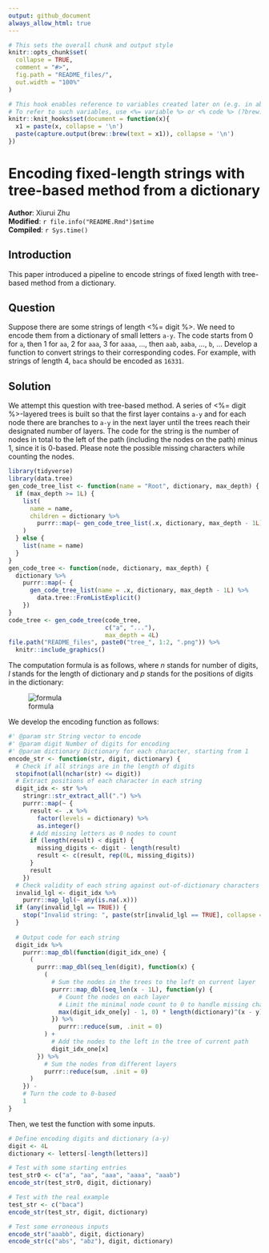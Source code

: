 ```yaml
---
output: github_document
always_allow_html: true
---
```


```r
# This sets the overall chunk and output style
knitr::opts_chunk$set(
  collapse = TRUE,
  comment = "#>",
  fig.path = "README_files/",
  out.width = "100%"
)

# This hook enables reference to variables created later on (e.g. in abstract)
# To refer to such variables, use <%= variable %> or <% code %> (?brew::brew)
knitr::knit_hooks$set(document = function(x){
  x1 = paste(x, collapse = '\n')
  paste(capture.output(brew::brew(text = x1)), collapse = '\n')
})
```

# Encoding fixed-length strings with tree-based method from a dictionary

**Author**: Xiurui Zhu<br />
**Modified**: `r file.info("README.Rmd")$mtime`<br />
**Compiled**: `r Sys.time()`

## Introduction

This paper introduced a pipeline to encode strings of fixed length with tree-based method from a dictionary.

## Question

Suppose there are some strings of length <%= digit %>. We need to encode them from a dictionary of small letters `a-y`. The code starts from 0 for `a`, then 1 for `aa`, 2 for `aaa`, 3 for `aaaa`, ..., then `aab`, `aaba`, ..., `b`, ... Develop a function to convert strings to their corresponding codes. For example, with strings of length 4, `baca` should be encoded as `16331`.

## Solution

We attempt this question with tree-based method. A series of <%= digit %>-layered trees is built so that the first layer contains `a-y` and for each node there are branches to `a-y` in the next layer until the trees reach their designated number of layers. The code for the string is the number of nodes in total to the left of the path (including the nodes on the path) minus 1, since it is 0-based. Please note the possible missing characters while counting the nodes.

```r
library(tidyverse)
library(data.tree)
gen_code_tree_list <- function(name = "Root", dictionary, max_depth) {
  if (max_depth >= 1L) {
    list(
      name = name,
      children = dictionary %>%
        purrr::map(~ gen_code_tree_list(.x, dictionary, max_depth - 1L))
    )
  } else {
    list(name = name)
  }
}
gen_code_tree <- function(node, dictionary, max_depth) {
  dictionary %>%
    purrr::map(~ {
      gen_code_tree_list(name = .x, dictionary, max_depth - 1L) %>%
        data.tree::FromListExplicit()
    })
}
code_tree <- gen_code_tree(code_tree,
                           c("a", "..."),
                           max_depth = 4L)
file.path("README_files", paste0("tree_", 1:2, ".png")) %>%
  knitr::include_graphics()
```


The computation formula is as follows, where *n* stands for number of digits, *l* stands for the length of dictionary and *p* stands for the positions of digits in the dictionary:

![formula](README_files/code_formula.png)

We develop the encoding function as follows:

```r
#' @param str String vector to encode
#' @param digit Number of digits for encoding
#' @param dictionary Dictionary for each character, starting from 1
encode_str <- function(str, digit, dictionary) {
  # Check if all strings are in the length of digits
  stopifnot(all(nchar(str) <= digit))
  # Extract positions of each character in each string
  digit_idx <- str %>%
    stringr::str_extract_all(".") %>%
    purrr::map(~ {
      result <- .x %>%
        factor(levels = dictionary) %>%
        as.integer()
      # Add missing letters as 0 nodes to count
      if (length(result) < digit) {
        missing_digits <- digit - length(result)
        result <- c(result, rep(0L, missing_digits))
      }
      result
    })
  # Check validity of each string against out-of-dictionary characters
  invalid_lgl <- digit_idx %>%
    purrr::map_lgl(~ any(is.na(.x)))
  if (any(invalid_lgl == TRUE)) {
    stop("Invalid string: ", paste(str[invalid_lgl == TRUE], collapse = ", "))
  }
  
  # Output code for each string
  digit_idx %>%
    purrr::map_dbl(function(digit_idx_one) {
      (
        purrr::map_dbl(seq_len(digit), function(x) {
          (
            # Sum the nodes in the trees to the left on current layer
            purrr::map_dbl(seq_len(x - 1L), function(y) {
              # Count the nodes on each layer
              # Limit the minimal node count to 0 to handle missing characters
              max(digit_idx_one[y] - 1, 0) * length(dictionary)^(x - y)
            }) %>%
              purrr::reduce(sum, .init = 0)
          ) +
            # Add the nodes to the left in the tree of current path 
            digit_idx_one[x]
        }) %>%
          # Sum the nodes from different layers
          purrr::reduce(sum, .init = 0)
      )
    }) -
    # Turn the code to 0-based
    1
}
```

Then, we test the function with some inputs.

```r
# Define encoding digits and dictionary (a-y)
digit <- 4L
dictionary <- letters[-length(letters)]

# Test with some starting entries
test_str0 <- c("a", "aa", "aaa", "aaaa", "aaab")
encode_str(test_str0, digit, dictionary)

# Test with the real example
test_str <- c("baca")
encode_str(test_str, digit, dictionary)

# Test some erroneous inputs
encode_str("aaabb", digit, dictionary)
encode_str(c("abs", "abz"), digit, dictionary)
```

